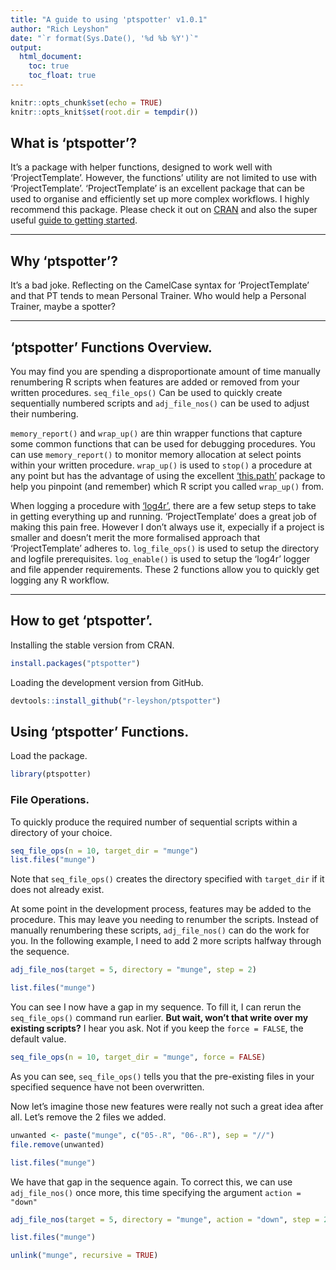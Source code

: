 ```yaml
---
title: "A guide to using 'ptspotter' v1.0.1"
author: "Rich Leyshon"
date: "`r format(Sys.Date(), '%d %b %Y')`"
output:
  html_document:
    toc: true
    toc_float: true
---
```


```r
knitr::opts_chunk$set(echo = TRUE)
knitr::opts_knit$set(root.dir = tempdir())
```

## What is 'ptspotter'?

It's a package with helper functions, designed to work well with 'ProjectTemplate'. However, the functions' utility are not limited to use with 'ProjectTemplate'. 'ProjectTemplate' is an excellent package that can be used to organise and efficiently set up more complex workflows. I highly recommend this package. Please check it out on [CRAN](https://CRAN.R-project.org/package=ProjectTemplate) and also the super useful [guide to getting started](http://projecttemplate.net/getting_started.html).

***

## Why 'ptspotter'?

It's a bad joke. Reflecting on the CamelCase syntax for 'ProjectTemplate' and that PT tends to mean Personal Trainer. Who would help a Personal Trainer, maybe a spotter?

***

## 'ptspotter' Functions Overview.

You may find you are spending a disproportionate amount of time manually renumbering R scripts when features are added or removed from your written procedures. `seq_file_ops()` Can be used to quickly create sequentially numbered scripts and `adj_file_nos()` can be used to adjust their numbering.

`memory_report()` and `wrap_up()` are thin wrapper functions that capture some common functions that can be used for debugging procedures. You can use `memory_report()` to monitor memory allocation at select points within your written procedure. `wrap_up()` is used to `stop()` a procedure at any point but has the advantage of using the excellent ['this.path'](https://CRAN.R-project.org/package=this.path) package to help you pinpoint (and remember) which R script you called `wrap_up()` from.

When logging a procedure with ['log4r'](https://cran.r-project.org/web/packages/log4r/index.html), there are a few setup steps to take in getting everything up and running. 'ProjectTemplate' does a great job of making this pain free. However I don't always use it, expecially if a project is smaller and doesn't merit the more formalised approach that 'ProjectTemplate' adheres to. `log_file_ops()` is used to setup the directory and logfile prerequisites. `log_enable()` is used to setup the 'log4r' logger and file appender requirements. These 2 functions allow you to quickly get logging any R workflow.

***

## How to get 'ptspotter'.

Installing the stable version from CRAN.

```r
install.packages("ptspotter")
```

Loading the development version from GitHub.

```r
devtools::install_github("r-leyshon/ptspotter")
```

## Using 'ptspotter' Functions.

Load the package.

```r
library(ptspotter)
```


### File Operations.

To quickly produce the required number of sequential scripts within a directory of your choice.

```r
seq_file_ops(n = 10, target_dir = "munge")
list.files("munge")
```

Note that `seq_file_ops()` creates the directory specified with `target_dir` if it does not already exist.

At some point in the development process, features may be added to the procedure. This may leave you needing to renumber the scripts. Instead of manually renumbering these scripts, `adj_file_nos()` can do the work for you. In the following example, I need to add 2 more scripts halfway through the sequence.

```r

adj_file_nos(target = 5, directory = "munge", step = 2)

list.files("munge")
```

You can see I now have a gap in my sequence. To fill it, I can rerun the `seq_file_ops()` command run earlier. **But wait, won't that write over my existing scripts?** I hear you ask. Not if you keep the `force = FALSE`, the default value.

```r
seq_file_ops(n = 10, target_dir = "munge", force = FALSE)
```

As you can see, `seq_file_ops()` tells you that the pre-existing files in your specified sequence have not been overwritten. 

Now let's imagine those new features were really not such a great idea after all. Let's remove the 2 files we added.

```r
unwanted <- paste("munge", c("05-.R", "06-.R"), sep = "//")
file.remove(unwanted)

list.files("munge")
```
We have that gap in the sequence again. To correct this, we can use `adj_file_nos()` once more, this time specifying the argument `action = "down"`

```r
adj_file_nos(target = 5, directory = "munge", action = "down", step = 2)

list.files("munge")
```


```r
unlink("munge", recursive = TRUE)
```





